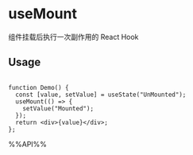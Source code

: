 # useMount

组件挂载后执行一次副作用的 React Hook

## Usage

```tsx live

function Demo() {
  const [value, setValue] = useState("UnMounted");
  useMount(() => {
    setValue("Mounted");
  });
  return <div>{value}</div>;
};

```

%%API%%